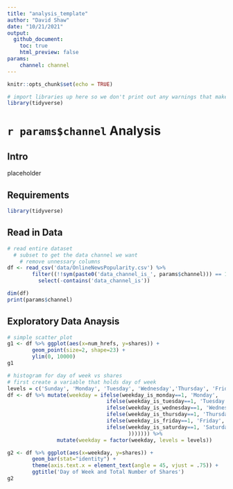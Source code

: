 ```yaml
---
title: "analysis_template"
author: "David Shaw"
date: "10/21/2021"
output: 
  github_document:
    toc: true
    html_preview: false
params: 
    channel: channel
---
```


```r
knitr::opts_chunk$set(echo = TRUE)

# import libraries up here so we don't print out any warnings that make our document messy
library(tidyverse)
```
# ``r params$channel`` Analysis
## Intro
placeholder

## Requirements
```r
library(tidyverse)
```

## Read in Data
```r
# read entire dataset
  # subset to get the data channel we want
    # remove unnessary columns
df <- read_csv('data/OnlineNewsPopularity.csv') %>%
        filter((!!sym(paste0('data_channel_is_', params$channel))) == 1) %>%
          select(-contains('data_channel_is'))

dim(df)
print(params$channel)
```

## Exploratory Data Anaysis
```r
# simple scatter plot
g1 <- df %>% ggplot(aes(x=num_hrefs, y=shares)) +
        geom_point(size=2, shape=23) +
        ylim(0, 10000)
g1
```


```r
# histogram for day of week vs shares
# first create a variable that holds day of week
levels = c('Sunday', 'Monday', 'Tuesday', 'Wednesday','Thursday', 'Friday', 'Saturday')
df <- df %>% mutate(weekday = ifelse(weekday_is_monday==1, 'Monday', 
                                ifelse(weekday_is_tuesday==1, 'Tuesday',
                                ifelse(weekday_is_wednesday==1, 'Wednesday',
                                ifelse(weekday_is_thursday==1, 'Thursday', 
                                ifelse(weekday_is_friday==1, 'Friday',
                                ifelse(weekday_is_saturday==1, 'Saturday', 'Sunday'
                                       ))))))) %>%
                mutate(weekday = factor(weekday, levels = levels))

g2 <- df %>% ggplot(aes(x=weekday, y=shares)) +
        geom_bar(stat="identity") + 
        theme(axis.text.x = element_text(angle = 45, vjust = .75)) +
        ggtitle('Day of Week and Total Number of Shares')
g2
```






